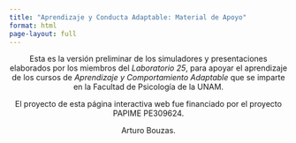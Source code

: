 ---
title: "Aprendizaje y Conducta Adaptable: Material de Apoyo"
format: html
page-layout: full
---

<center>Esta es la versión preliminar de los simuladores y  presentaciones  elaborados por los miembros del *Laboratorio 25*, para apoyar el aprendizaje de los cursos de *Aprendizaje y Comportamiento Adaptable* que se imparte en la Facultad de Psicología de la UNAM. 

El proyecto de esta página interactiva web fue financiado por el proyecto PAPIME PE309624.

Arturo Bouzas.</center>